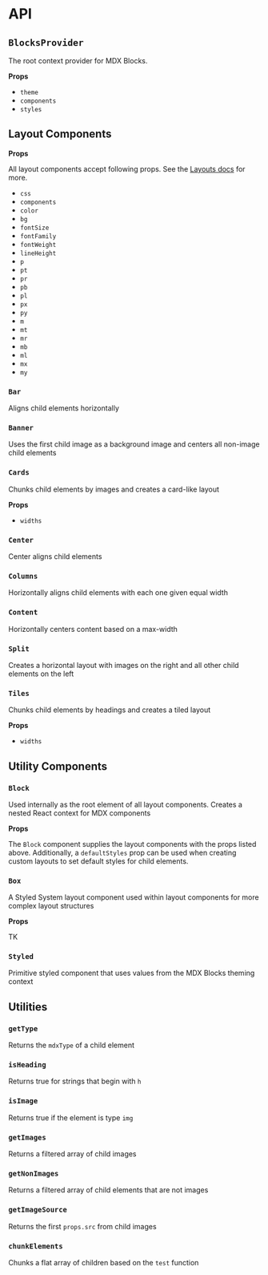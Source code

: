 
# API

## `BlocksProvider`

The root context provider for MDX Blocks.

**Props**

- `theme`
- `components`
- `styles`

## Layout Components

**Props**

All layout components accept following props. See the [Layouts docs](/docs/layouts) for more.

- `css`
- `components`
- `color`
- `bg`
- `fontSize`
- `fontFamily`
- `fontWeight`
- `lineHeight`
- `p`
- `pt`
- `pr`
- `pb`
- `pl`
- `px`
- `py`
- `m`
- `mt`
- `mr`
- `mb`
- `ml`
- `mx`
- `my`

### `Bar`

Aligns child elements horizontally

### `Banner`

Uses the first child image as a background image and centers all non-image child elements

### `Cards`

Chunks child elements by images and creates a card-like layout

**Props**

- `widths`

### `Center`

Center aligns child elements

### `Columns`

Horizontally aligns child elements with each one given equal width

### `Content`

Horizontally centers content based on a max-width

### `Split`

Creates a horizontal layout with images on the right and all other child elements on the left

### `Tiles`

Chunks child elements by headings and creates a tiled layout

**Props**

- `widths`

## Utility Components

### `Block`

Used internally as the root element of all layout components. Creates a nested React context for MDX components

**Props**

The `Block` component supplies the layout components with the props listed above.
Additionally, a `defaultStyles` prop can be used when creating custom layouts to set default styles for child elements.

### `Box`

A Styled System layout component used within layout components for more complex layout structures

**Props**

TK

### `Styled`

Primitive styled component that uses values from the MDX Blocks theming context

## Utilities

### `getType`

Returns the `mdxType` of a child element

### `isHeading`

Returns true for strings that begin with `h`

### `isImage`

Returns true if the element is type `img`

### `getImages`

Returns a filtered array of child images

### `getNonImages`

Returns a filtered array of child elements that are not images

### `getImageSource`

Returns the first `props.src` from child images

### `chunkElements`

Chunks a flat array of children based on the `test` function


